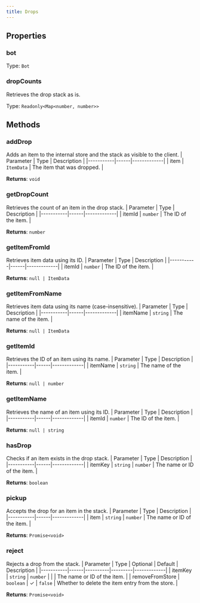 ```yaml
---
title: Drops
---
```



## Properties
### bot

Type: `Bot`

### dropCounts <Badge text="Getter" size="small" />	
Retrieves the drop stack as is.

Type: `Readonly<Map<number, number>>`

## Methods

### addDrop
Adds an item to the internal store and the stack as visible to the client.
| Parameter | Type | Description |
|-----------|------|-------------|
| item | `ItemData` | The item that was dropped. |

**Returns**: `void`

### getDropCount
Retrieves the count of an item in the drop stack.
| Parameter | Type | Description |
|-----------|------|-------------|
| itemId | `number` | The ID of the item. |

**Returns**: `number`

### getItemFromId
Retrieves item data using its ID.
| Parameter | Type | Description |
|-----------|------|-------------|
| itemId | `number` | The ID of the item. |

**Returns**: `null | ItemData`

### getItemFromName
Retrieves item data using its name (case-insensitive).
| Parameter | Type | Description |
|-----------|------|-------------|
| itemName | `string` | The name of the item. |

**Returns**: `null | ItemData`

### getItemId
Retrieves the ID of an item using its name.
| Parameter | Type | Description |
|-----------|------|-------------|
| itemName | `string` | The name of the item. |

**Returns**: `null | number`

### getItemName
Retrieves the name of an item using its ID.
| Parameter | Type | Description |
|-----------|------|-------------|
| itemId | `number` | The ID of the item. |

**Returns**: `null | string`

### hasDrop
Checks if an item exists in the drop stack.
| Parameter | Type | Description |
|-----------|------|-------------|
| itemKey | `string` \| `number` | The name or ID of the item. |

**Returns**: `boolean`

### pickup
Accepts the drop for an item in the stack.
| Parameter | Type | Description |
|-----------|------|-------------|
| item | `string` \| `number` | The name or ID of the item. |

**Returns**: `Promise<void>`

### reject
Rejects a drop from the stack.
| Parameter | Type | Optional | Default | Description |
|-----------|------|----------|---------|-------------|
| itemKey | `string` \| `number` |  |  | The name or ID of the item. |
| removeFromStore | `boolean` | ✓ | `false` | Whether to delete the item entry from the store. |

**Returns**: `Promise<void>`
